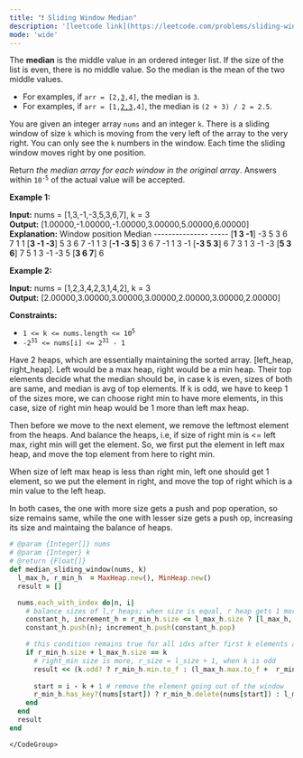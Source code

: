 ```yaml
---
title: "❗️ Sliding Window Median"
description: '[leetcode link](https://leetcode.com/problems/sliding-window-median/description/)'
mode: 'wide'
---
```

<Tabs>
  <Tab title="Question" icon="circle-question" iconType="regular">
    <Card>
      <p>The <strong>median</strong> is the middle value in an ordered integer list. If the size of the list is even, there is no middle value. So the median is the mean of the two middle values.</p>  <ul>  <li>For examples, if <code>arr = [2,<u>3</u>,4]</code>, the median is <code>3</code>.</li>  <li>For examples, if <code>arr = [1,<u>2,3</u>,4]</code>, the median is <code>(2 + 3) / 2 = 2.5</code>.</li> </ul>  <p>You are given an integer array <code>nums</code> and an integer <code>k</code>. There is a sliding window of size <code>k</code> which is moving from the very left of the array to the very right. You can only see the <code>k</code> numbers in the window. Each time the sliding window moves right by one position.</p>  <p>Return <em>the median array for each window in the original array</em>. Answers within <code>10<sup>-5</sup></code> of the actual value will be accepted.</p>   <p><strong class="example">Example 1:</strong></p>   <strong>Input:</strong> nums = [1,3,-1,-3,5,3,6,7], k = 3 <br/> <strong>Output:</strong> [1.00000,-1.00000,-1.00000,3.00000,5.00000,6.00000] <br/> <strong>Explanation:</strong>  Window position                Median ---------------                ----- [<strong>1  3  -1</strong>] -3  5  3  6  7        1  1 [<strong>3  -1  -3</strong>] 5  3  6  7       -1  1  3 [<strong>-1  -3  5</strong>] 3  6  7       -1  1  3  -1 [<strong>-3  5  3</strong>] 6  7        3  1  3  -1  -3 [<strong>5  3  6</strong>] 7        5  1  3  -1  -3  5 [<strong>3  6  7</strong>]       6   <p><strong class="example">Example 2:</strong></p>   <strong>Input:</strong> nums = [1,2,3,4,2,3,1,4,2], k = 3 <br/> <strong>Output:</strong> [2.00000,3.00000,3.00000,3.00000,2.00000,3.00000,2.00000]    <p><strong>Constraints:</strong></p>  <ul>  <li><code>1 &lt;= k &lt;= nums.length &lt;= 10<sup>5</sup></code></li>  <li><code>-2<sup>31</sup> &lt;= nums[i] &lt;= 2<sup>31</sup> - 1</code></li> </ul> 
    </Card>
  </Tab>
  <Tab title="Solution" icon="lightbulb" iconType="regular" >
    <Card>
      Have 2 heaps, which are essentially maintaining the sorted array. [left_heap, right_heap]. 
Left would be a max heap, right would be a min heap. Their top elements decide what the median should be, in case k is even, sizes of both are same, and median is avg of top elements. If k is odd, we have to keep 1 of the sizes more, we can choose right min to have more elements, in this case, size of right min heap would be 1 more than left max heap.

Then before we move to the next element, we remove the leftmost element from the heaps. And balance the heaps, i.e, if size of right min is &lt;= left max, right min will get the element. So, we first put the element in left max heap, and move the top element from here to right min. 

When size of left max heap is less than right min, left one should get 1 element, so we put the element in right, and move the top of right which is a min value to the left heap. 

In both cases, the one with more size gets a push and pop operation, so size remains same, while the one with lesser size gets a push op, increasing its size and maintaing the balance of heaps.
</Card>
  <Expandable title="code">
    <CodeGroup dropdown>
```ruby title="Sliding Window Median" lines
# @param {Integer[]} nums
# @param {Integer} k
# @return {Float[]}
def median_sliding_window(nums, k)
  l_max_h, r_min_h  = MaxHeap.new(), MinHeap.new()
  result = []

  nums.each_with_index do|n, i|
    # balance sizes of l,r heaps; when size is equal, r heap gets 1 more element
    constant_h, increment_h = r_min_h.size <= l_max_h.size ? [l_max_h, r_min_h] : [r_min_h, l_max_h]
    constant_h.push(n); increment_h.push(constant_h.pop)

    # this condition remains true for all idxs after first k elements are processed
    if r_min_h.size + l_max_h.size == k
      # right_min size is more, r_size = l_size + 1, when k is odd
      result << (k.odd? ? r_min_h.min.to_f : (l_max_h.max.to_f +  r_min_h.min.to_f)/2)
     
      start = i - k + 1 # remove the element going out of the window
      r_min_h.has_key?(nums[start]) ? r_min_h.delete(nums[start]) : l_max_h.delete(nums[start])
    end
  end
  result
end
```
    </CodeGroup>
  </Expandable>
  </Tab>
</Tabs>